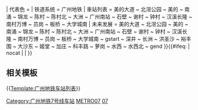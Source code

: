 {{鐵道路線 
| lua = 1
| 模板名稱 = 广州地铁7号线
| 名稱 = {{rint|gz|metro}} [[广州地铁7号线]]
| Logo = {{#ifeq: {{NAMESPACE}} | {{NS:0}} | [[File:Guangzhou Metro icon.svg|20px|广州地鐵標誌]]}} 
| 代表色 = {{广州地铁标志色|7}}
| 铁道系统 = 广州地铁
| 車站列表 =
美的大道 ~ 北滘公园 ~ 美的 ~ 南涌 ~ 锦龙 ~ 陈村 ~ 陈村北 ~ 大洲 ~ 广州南站 ~ 石壁 ~ 谢村 ~ 钟村 ~ 汉溪长隆 ~ 南村万博 ~ 员岗 ~ 板桥 ~ 大学城南
| 未来发展 =
美的大道 ~ 北滘公园 ~ 美的 ~ 南涌 ~ 锦龙 ~ 陈村 ~ 陈村北 ~ 大洲 ~ 广州南站 ~ 石壁 ~ 谢村 ~ 钟村 ~ 汉溪长隆 ~ 南村万博 ~ 员岗 ~ 板桥 ~ 大学城南 ~ gstart ~ 深井 ~ 长洲 ~ 洪圣沙 ~ 裕丰围 ~ 大沙东 ~ 姬堂 ~ 加庄 ~ 科丰路 ~ 萝岗 ~ 水西 ~ 水西北 ~ gend 
}}<includeonly>{{#ifeq: {{{1}}} | nocat |  | [[Category:广州地铁7号线车站]] }}</includeonly><noinclude>

== 相关模板 ==
{{[[Template:广州地铁车站列表]]}}

[[Category:广州市铁路模板|METRO07]]
[[Category:广州地铁路线车站模板|07]]
</noinclude>